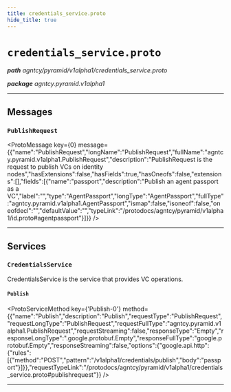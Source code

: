 ```yaml
---
title: credentials_service.proto
hide_title: true
---
```



# `credentials_service.proto`
_**path** agntcy/pyramid/v1alpha1/credentials_service.proto_

_**package** agntcy.pyramid.v1alpha1_



---

## Messages


### `PublishRequest`
<ProtoMessage key={0} message={{"name":"PublishRequest","longName":"PublishRequest","fullName":"agntcy.pyramid.v1alpha1.PublishRequest","description":"PublishRequest is the request to publish VCs on identity nodes","hasExtensions":false,"hasFields":true,"hasOneofs":false,"extensions":[],"fields":[{"name":"passport","description":"Publish an agent passport as a VC","label":"","type":"AgentPassport","longType":"AgentPassport","fullType":"agntcy.pyramid.v1alpha1.AgentPassport","ismap":false,"isoneof":false,"oneofdecl":"","defaultValue":"","typeLink":"/protodocs/agntcy/pyramid/v1alpha1/id.proto#agentpassport"}]}} />

---
## Services


### `CredentialsService`

CredentialsService is the service that provides VC operations.


#### `Publish`
<ProtoServiceMethod key={'Publish-0'} method={{"name":"Publish","description":"Publish","requestType":"PublishRequest","requestLongType":"PublishRequest","requestFullType":"agntcy.pyramid.v1alpha1.PublishRequest","requestStreaming":false,"responseType":"Empty","responseLongType":".google.protobuf.Empty","responseFullType":"google.protobuf.Empty","responseStreaming":false,"options":{"google.api.http":{"rules":[{"method":"POST","pattern":"/v1alpha1/credentials/publish","body":"passport"}]}},"requestTypeLink":"/protodocs/agntcy/pyramid/v1alpha1/credentials_service.proto#publishrequest"}} />


---


  